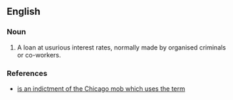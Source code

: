==English==

===Noun===
{{en-noun|sg=[[juice]] [[loan]]}}

# {{slang|US}} A loan at usurious interest rates, normally made by organised criminals or co-workers.

===References===
* [http://www.usdoj.gov/usao/iln/indict/2005/familySecrets.pdf is an indictment of the Chicago mob which uses the term]